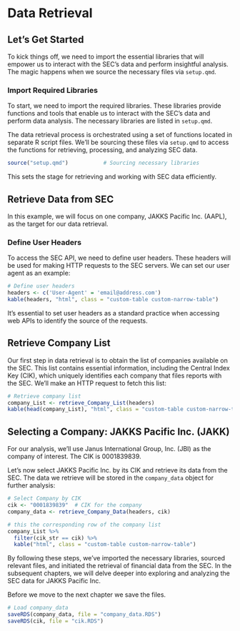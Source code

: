 # Data Retrieval

## Let's Get Started

To kick things off, we need to import the essential libraries that will empower us to interact with the SEC's data and perform insightful analysis. The magic happens when we source the necessary files via `setup.qmd`.

### Import Required Libraries {#sec-import-libraries}

To start, we need to import the required libraries. These libraries provide functions and tools that enable us to interact with the SEC's data and perform data analysis. The necessary libraries are listed in `setup.qmd`.

The data retrieval process is orchestrated using a set of functions located in separate R script files. We'll be sourcing these files via `setup.qmd` to access the functions for retrieving, processing, and analyzing SEC data.

```r
source("setup.qmd")           # Sourcing necessary libraries
```

This sets the stage for retrieving and working with SEC data efficiently.

## Retrieve Data from SEC {#sec-retrieve-data}

In this example, we will focus on one company, JAKKS Pacific Inc. (AAPL), as the target for our data retrieval.

### Define User Headers {#sec-user-headers}

To access the SEC API, we need to define user headers. These headers will be used for making HTTP requests to the SEC servers. We can set our user agent as an example:

```r
# Define user headers
headers <- c('User-Agent' = 'email@address.com')
kable(headers, "html", class = "custom-table custom-narrow-table")
```

It's essential to set user headers as a standard practice when accessing web APIs to identify the source of the requests.

## Retrieve Company List {#sec-company-list}

Our first step in data retrieval is to obtain the list of companies available on the SEC. This list contains essential information, including the Central Index Key (CIK), which uniquely identifies each company that files reports with the SEC. We'll make an HTTP request to fetch this list:

```r
# Retrieve company list
company_List <- retrieve_Company_List(headers)
kable(head(company_List), "html", class = "custom-table custom-narrow-table")
```

## Selecting a Company: JAKKS Pacific Inc. (JAKK)

For our analysis, we'll use Janus International Group, Inc. (JBI) as the company of interest. The CIK is 0001839839.

Let's now select JAKKS Pacific Inc. by its CIK and retrieve its data from the SEC. The data we retrieve will be stored in the `company_data` object for further analysis:

```r
# Select Company by CIK
cik <- "0001839839"  # CIK for the company
company_data <- retrieve_Company_Data(headers, cik)

# this the corresponding row of the company list
company_List %>% 
  filter(cik_str == cik) %>% 
  kable("html", class = "custom-table custom-narrow-table")
```

By following these steps, we've imported the necessary libraries, sourced relevant files, and initiated the retrieval of financial data from the SEC. In the subsequent chapters, we will delve deeper into exploring and analyzing the SEC data for JAKKS Pacific Inc.

Before we move to the next chapter we save the files.

```r
# Load company_data
saveRDS(company_data, file = "company_data.RDS") 
saveRDS(cik, file = "cik.RDS")
```
